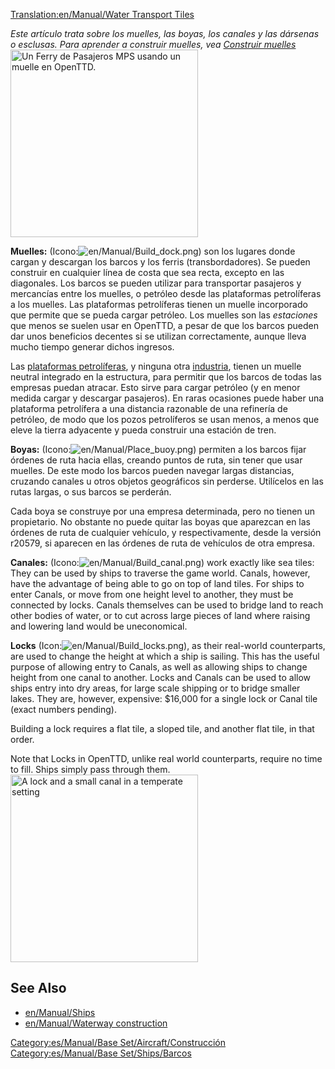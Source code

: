 [[Translation:en/Manual/Water Transport Tiles]]
{{es/Traducción|Docks|50}}


''Este artículo trata sobre los muelles, las boyas, los canales y las dársenas o esclusas.  Para aprender a construir muelles, vea [[es/Manual/Construir muelles|Construir muelles]]''
[[File:en/Manual/Dockscreenshot.png|thumb|300px|right|Un [[es/Manual/Base Set/Ships/Ferry de Pasajeros MPS|Ferry de Pasajeros MPS]] usando un muelle en OpenTTD.]]

'''Muelles:''' (Icono:[[File:en/Manual/Build dock.png]]) son los lugares donde cargan y descargan los barcos y los ferris (transbordadores). Se pueden construir en cualquier línea de costa que sea recta, excepto en las diagonales. Los barcos se pueden utilizar para transportar pasajeros y mercancías entre los muelles, o petróleo desde las plataformas petrolíferas a los muelles. Las plataformas petrolíferas tienen un muelle incorporado que permite que se pueda cargar petróleo. Los muelles son las ''estaciones'' que menos se suelen usar en OpenTTD, a pesar de que los barcos pueden dar unos beneficios decentes si se utilizan correctamente, aunque lleva mucho tiempo generar dichos ingresos.

Las [[es/Manual/Base Set/Industries/Plataforma petrolífera|plataformas petrolíferas]], y ninguna otra [[es/Manual/Industrias|industria]], tienen un muelle neutral integrado en la estructura, para permitir que los barcos de todas las empresas puedan atracar. Esto sirve para cargar petróleo (y en menor medida cargar y descargar pasajeros). En raras ocasiones puede haber una plataforma petrolífera a una distancia razonable de una refinería de petróleo, de modo que los pozos petrolíferos se usan menos, a menos que eleve la tierra adyacente y pueda construir una estación de tren.

'''Boyas:''' (Icono:[[File:en/Manual/Place buoy.png]]) permiten a los barcos fijar órdenes de ruta hacia ellas, creando puntos de ruta, sin tener que usar muelles. De este modo los barcos pueden navegar largas distancias, cruzando canales u otros objetos geográficos sin perderse. Utilícelos en las rutas largas, o sus barcos se perderán.

Cada boya se construye por una empresa determinada, pero no tienen un propietario. No obstante no puede quitar las boyas que aparezcan en las órdenes de ruta de cualquier vehículo, y respectivamente, desde la versión r20579, si aparecen en las órdenes de ruta de vehículos de otra empresa.

'''Canales:''' (Icono:[[File:en/Manual/Build canal.png]]) work exactly like sea tiles: They can be used by ships to traverse the game world. Canals, however, have the advantage of being able to go on top of land tiles. For ships to enter Canals, or move from one height level to another, they must be connected by locks. Canals themselves can be used to bridge land to reach other bodies of water, or to cut across large pieces of land where raising and lowering land would be uneconomical. 

'''Locks''' (Icon:[[File:en/Manual/Build locks.png]]), as their real-world counterparts, are used to change the height at which a ship is sailing. This has the useful purpose of allowing entry to Canals, as well as allowing ships to change height from one canal to another. Locks and Canals can be used to allow ships entry into dry areas, for large scale shipping or to bridge smaller lakes. They are, however, expensive: $16,000 for a single lock or Canal tile (exact numbers pending).

Building a lock requires a flat tile, a sloped tile, and another flat tile, in that order.

Note that Locks in OpenTTD, unlike real world counterparts, require no time to fill. Ships simply pass through them.
[[File:en/Manual/Temperate-canal-locks.png|thumb|300px|center|A lock and a small canal in a temperate setting]]


==See Also==
*[[en/Manual/Ships]]
*[[en/Manual/Waterway construction]]


[[Category:es/Manual/Base Set/Aircraft/Construcción]]
[[Category:es/Manual/Base Set/Ships/Barcos]]
